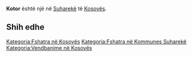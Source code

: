 {{Fshat në 
 | Emri                = Kotor
 | EmriAlt                = 
 | NAME_SHORT_FORM=      
 | NAME_GENERIC=      
 | NAME_SORT_NAME_RO=      KOTOR
 | FULL_NAME_RO = Kotor
 | FULL_NAME_ND_RO=Kotor
 | SORT_NAME_RG=KOTOR
 | FULL_NAME_RG=Kotor
 | FULL_NAME_ND_RG=Kotor
 | SRP_NAME_SHORT_FORM=      
 | SRP_NAME_GENERIC=      
 | SRP_NAME_SORT_NAME_RO=      
 | SRP_FULL_NAME_RO = 
 | SRP_FULL_NAME_ND_RO=
 | SRP_SORT_NAME_RG=
 | SRP_FULL_NAME_RG=
 | SRP_FULL_NAME_ND_RG=
 | Emri (Rasa dhanore) = 
 | Figura              = 
 | Shteti              = Kosovo
 | Komuna              = Suharekë
 | Kodi postar         = 
 | Sipërfaqja          = 

 | Popullsia           = 

 | Regj. i popullsisë  = 
 | Dend. e popullsisë  = 
 | Faqja zyrtare       = 
 <!--- Koordinatat ----> 
 | Gjerësia            = 42.801111
 | Gjatësia            = 20.743056
 | Lartësia            = 
}}
'''Kotor''' është një [[]] në [[Suharekë]] të [[Kosovës]].

<!-- == Gjeografia == -->
<!-- == Historia == -->
<!-- == Demografia == -->
== Shih edhe ==
{{Komuna Suharekë}}
{{Kosovo-Administrata-Cung}}

[[Kategoria:Fshatra në Kosovës]]
[[Kategoria:Fshatra në Kommunes Suharekë]]
[[Kategoria:Vendbanime në Kosovës]]